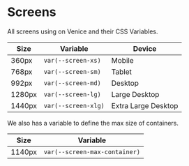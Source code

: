 
<Meta title="Getting Started|Styles/Screens" />

# Screens

All screens using on Venice and their CSS Variables.

| Size   | Variable            | Device              |
| ------ | ------------------- | ------------------- |
| 360px  | `var(--screen-xs)`  | Mobile              |
| 768px  | `var(--screen-sm)`  | Tablet              |
| 992px  | `var(--screen-md)`  | Desktop             |
| 1280px | `var(--screen-lg)`  | Large Desktop       |
| 1440px | `var(--screen-xlg)` | Extra Large Desktop |

We also has a variable to define the max size of containers.

| Size   | Variable                      |
| ------ | ----------------------------- |
| 1140px | `var(--screen-max-container)` |
